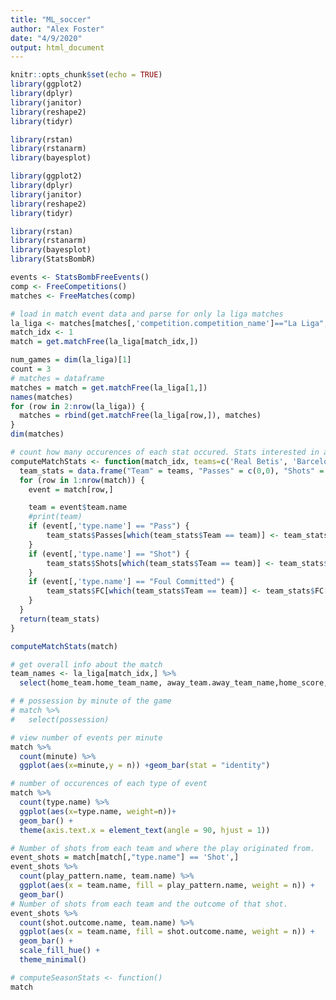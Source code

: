 ```yaml
---
title: "ML_soccer"
author: "Alex Foster"
date: "4/9/2020"
output: html_document
---
```


```r
knitr::opts_chunk$set(echo = TRUE)
library(ggplot2)
library(dplyr)
library(janitor)
library(reshape2)
library(tidyr)

library(rstan)
library(rstanarm)
library(bayesplot)

library(ggplot2)
library(dplyr)
library(janitor)
library(reshape2)
library(tidyr)

library(rstan)
library(rstanarm)
library(bayesplot)
library(StatsBombR)
```


```r
events <- StatsBombFreeEvents()
comp <- FreeCompetitions()
matches <- FreeMatches(comp)
```

```r
# load in match event data and parse for only la liga matches
la_liga <- matches[matches[,'competition.competition_name']=="La Liga",]
match_idx <- 1
match = get.matchFree(la_liga[match_idx,])
```

```r
num_games = dim(la_liga)[1]
count = 3
# matches = dataframe
matches = match = get.matchFree(la_liga[1,])
names(matches)
for (row in 2:nrow(la_liga)) {
  matches = rbind(get.matchFree(la_liga[row,]), matches)
}
dim(matches)
```

```r
# count how many occurences of each stat occured. Stats interested in at the moment are: shots, passes, fouls
computeMatchStats <- function(match_idx, teams=c('Real Betis', 'Barcelona'), stats = c('Pass', 'Shot', 'Fouls Committed')) {
  team_stats = data.frame("Team" = teams, "Passes" = c(0,0), "Shots" = c(0,0), "FC" = c(0,0))
  for (row in 1:nrow(match)) {
    event = match[row,]

    team = event$team.name
    #print(team)
    if (event[,'type.name'] == "Pass") {
        team_stats$Passes[which(team_stats$Team == team)] <- team_stats$Passes[which(team_stats$Team == team)] + 1
    }
    if (event[,'type.name'] == "Shot") {
        team_stats$Shots[which(team_stats$Team == team)] <- team_stats$Shots[which(team_stats$Team == team)] + 1
    }
    if (event[,'type.name'] == "Foul Committed") {
        team_stats$FC[which(team_stats$Team == team)] <- team_stats$FC[which(team_stats$Team == team)] + 1
    }
  }
  return(team_stats)
}

computeMatchStats(match)
```


```r
# get overall info about the match
team_names <- la_liga[match_idx,] %>%
  select(home_team.home_team_name, away_team.away_team_name,home_score,away_score)

# # possession by minute of the game
# match %>%
#   select(possession)

# view number of events per minute
match %>%
  count(minute) %>%
  ggplot(aes(x=minute,y = n)) +geom_bar(stat = "identity")

# number of occurences of each type of event
match %>%
  count(type.name) %>%
  ggplot(aes(x=type.name, weight=n))+
  geom_bar() +
  theme(axis.text.x = element_text(angle = 90, hjust = 1))

# Number of shots from each team and where the play originated from.
event_shots = match[match[,"type.name"] == 'Shot',]
event_shots %>%
  count(play_pattern.name, team.name) %>%
  ggplot(aes(x = team.name, fill = play_pattern.name, weight = n)) +
  geom_bar()
# Number of shots from each team and the outcome of that shot. 
event_shots %>%
  count(shot.outcome.name, team.name) %>%
  ggplot(aes(x = team.name, fill = shot.outcome.name, weight = n)) +
  geom_bar() + 
  scale_fill_hue() +
  theme_minimal()
```


```r
# computeSeasonStats <- function()
match

```




